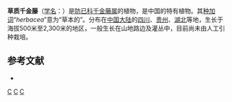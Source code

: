 {{Speciesbox 
| taxon = Stephania herbacea
| authority = Gagnep., 1908
}}

'''草质千金藤'''（[[学名|学名]]：{{lang|la|''Stephania herbacea''}}）是[[防已科|防已科]][[千金藤属|千金藤属]]的植物，是中国的特有植物。其[[种加词|种加词]]“''herbacea''”意为“草本的”。分布在[[中国大陆|中国大陆]]的[[四川|四川]]、[[贵州|贵州]]、[[湖北|湖北]]等地，生长于海拔500米至2,300米的地区，一般生长在山地路边及灌丛中，目前尚未由人工引种栽培。

== 参考文献 ==
<div class="references-small">
* {{cite web| url =http://www.bioinfo.cn/db05/KmzwSpecies.php?action=view&id=13092| title =草质千金藤| work =《中国高等植物数据库全库》| publisher =中国科学院微生物研究所| author =昆明植物研究所| accessdate =2009-02-24| deadurl =yes| archiveurl =https://web.archive.org/web/20160305045637/http://www.bioinfo.cn/db05/KmzwSpecies.php?action=view&id=13092| archivedate =2016-03-05}}
</div>
{{Taxonbar}}

[[Category:千金藤属|C]]
[[Category:中國特有植物|C]]
[[Category:_1908年描述的植物|C]]